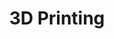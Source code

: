 ---
title: 3D Printing
description: 3D printing information
template: splash
hero:
  tagline: Filament List
  actions:
    - text: Filament List
      link: /intro/filament/
      icon: right-arrow
      variant: primary
---
